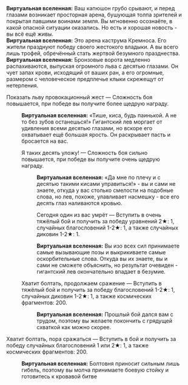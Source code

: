 {{Диалог Начало}}
:'''Виртуальная вселенная:''' Ваш капюшон грубо срывают, и перед глазами возникает просторная арена, бушующая толпа зрителей и покрытая павшими воинами земля. Вы мгновенно осознаёте, в какой опасной ситуации оказались. Но есть и хорошая новость - вы всё ещё живы.
:'''Виртуальная вселенная:''' Это арена каструма Кремноса. Его жители празднуют победу своего жестокого владыки. А вы всего лишь трофей, обречённый стать жертвой безумного празднества.
:'''Виртуальная вселенная:''' Бронзовые ворота медленно распахиваются, выпуская огромного льва с десятью глазами. Он чует запах крови, исходящий от ваших ран, а его огромные, размером с человеческое предплечье клыки скрежещут от нетерпения.
:{{Диалог|Звезда}} Показать льву провокационный жест &mdash; Сложность боя повышается, при победе вы получите более щедрую награду.
::'''Виртуальная вселенная:''' «Тише, киса, будь паинькой. А не то без зубов останешься!» Гигантский лев моргает от удивления всеми десятью глазами, но вскоре его охватывает ещё большая ярость. Он раскрывает пасть и бросается на вас.
::{{Диалог|Звезда}} Я таких десять уложу! &mdash; Сложность боя сильно повышается, при победе вы получите очень щедрую награду.
:::'''Виртуальная вселенная:''' «Да мне по плечу и с десятью такими кисами управиться!» - вы и сами не знаете, откуда у вас столько смелости на подобные слова, но лев, похоже, улавливает насмешку - все его десять глаз наливаются кровью.
:::{{Диалог|Звезда}} Сегодня один из вас умрёт &mdash; Вступить в очень тяжёлый бой и получить за победу уравнений 2★: 1, случайных благословений 1-2★: 1, а также случайных диковин 1-2★: 1.
:::'''Виртуальная вселенная:''' Вы изо всех сил принимаете самые вызывающие позы и выкрикиваете самые оскорбительные слова. Откуда вы их знаете, вы и сами не сможете объяснить, но результат очевиден - гигантский лев окончательно впадает в безумие.
::{{Диалог|Звезда}} Хватит болтать, продолжаем сражение &mdash; Вступить в тяжёлый бой и получить за победу благословений 1-2★: 1, случайных диковин 1-2★: 1, а также космических фрагментов: 200.
:::'''Виртуальная вселенная:''' Прошлый бой дался вам с трудом, поэтому вы желаете покончить с грядущей схваткой как можно скорее.
:{{Диалог|Звезда}} Хватит болтать, пора сражаться &mdash; Вступить в бой и получить за победу случайных благословений 1 или 2★: 1, а также космических фрагментов: 200.
::'''Виртуальная вселенная:''' Болтовня приносит сильным лишь гибель, поэтому вы молча принимаете боевую стойку и готовитесь к кровавой битве
{{Диалог Конец}}